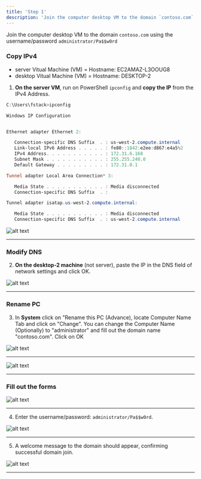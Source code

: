 ```yaml
---
title: 'Step 1'
description: 'Join the computer desktop VM to the domain `contoso.com`'
---
```


Join the computer desktop VM to the domain `contoso.com` using the username/password `administrator/Pa$$w0rd`

### Copy IPv4

- server Vitual Machine (VM) = Hostname: EC2AMAZ-L3OOUG8
- desktop Vitual Machine (VM) = Hostname: DESKTOP-2




1. **On the server VM**, run on PowerShell `ipconfig` and **copy the IP** from the IPv4 Address.

```powershell
C:\Users\fstack>ipconfig

Windows IP Configuration


Ethernet adapter Ethernet 2:

   Connection-specific DNS Suffix  . : us-west-2.compute.internal
   Link-local IPv6 Address . . . . . : fe80::1842:e2ee:d867:e4a5%2
   IPv4 Address. . . . . . . . . . . : 172.31.6.168
   Subnet Mask . . . . . . . . . . . : 255.255.240.0
   Default Gateway . . . . . . . . . : 172.31.0.1

Tunnel adapter Local Area Connection* 3:

   Media State . . . . . . . . . . . : Media disconnected
   Connection-specific DNS Suffix  . :

Tunnel adapter isatap.us-west-2.compute.internal:

   Media State . . . . . . . . . . . : Media disconnected
   Connection-specific DNS Suffix  . : us-west-2.compute.internal
```


![alt text](https://github.com/hcoco1/career-2/blob/main/images/step_1.png?raw=true)

---

### Modify DNS

2. **On the desktop-2 machine** (not server), paste the IP in the DNS field of network settings and click OK.



![alt text](https://github.com/hcoco1/career-2/blob/main/images/step_1_2.png?raw=true)

---

### Rename PC

3. In **System** click on "Rename this PC (Advance), locate Computer Name Tab and  click on "Change". You can change the Computer Name (Optionally) to "administrator" and fill out the domain name "contoso.com". Click on OK



![alt text](https://github.com/hcoco1/career-2/blob/main/images/step_1_3.png?raw=true)

---


![alt text](https://github.com/hcoco1/career-2/blob/main/images/step_1_4.png?raw=true)

---



### Fill out the forms



![alt text](https://github.com/hcoco1/career-2/blob/main/images/step_1_5.png?raw=true)

---



4. Enter the username/password: `administrator/Pa$$w0rd`.



![alt text](https://github.com/hcoco1/career-2/blob/main/images/step_1_6.png?raw=true)

---



5. A welcome message to the domain should appear, confirming successful domain join.



![alt text](https://github.com/hcoco1/career-2/blob/main/images/step_1_7.png?raw=true)

---